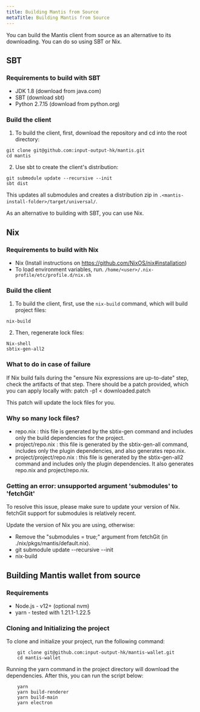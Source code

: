 ```yaml
---
title: Building Mantis from Source
metaTitle: Building Mantis from Source
---
```


You can build the Mantis client from source as an alternative to its downloading. You can do so using SBT or Nix.

## SBT

### Requirements to build with SBT
- JDK 1.8 (download from java.com)
- SBT (download sbt)
- Python 2.7.15 (download from python.org)

### Build the client

1. To build the client, first, download the repository and cd into the root directory:

```
git clone git@github.com:input-output-hk/mantis.git
cd mantis
```

2. Use sbt to create the client's distribution:

```
git submodule update --recursive --init
sbt dist
```

This updates all submodules and creates a distribution zip in `.<mantis-install-folder>/target/universal/`.

As an alternative to building with SBT, you can use Nix.

## Nix

### Requirements to build with Nix

- Nix (Install instructions on https://github.com/NixOS/nix#installation)
- To load environment variables, run. `/home/<user>/.nix-profile/etc/profile.d/nix.sh`

### Build the client

1. To build the client, first, use the `nix-build` command, which will build project files:

```
nix-build
```

2. Then, regenerate lock files:

```
Nix-shell
sbtix-gen-all2
```

### What to do in case of failure

If Nix build fails during the "ensure Nix expressions are up-to-date" step, check the artifacts of that step. There should be a patch provided, which you can apply locally with:
patch -p1 < downloaded.patch

This patch will update the lock files for you.

### Why so many lock files?

- repo.nix : this file is generated by the sbtix-gen command and includes only the build dependencies for the project.
- project/repo.nix : this file is generated by the sbtix-gen-all command, includes only the plugin dependencies, and also generates repo.nix.
- project/project/repo.nix : this file is generated by the sbtix-gen-all2 command and includes only the plugin dependencies. It also generates repo.nix and project/repo.nix.

### Getting an error: unsupported argument 'submodules' to 'fetchGit'

To resolve this issue, please make sure to update your version of Nix. fetchGit support for submodules is relatively recent.

Update the version of Nix you are using, otherwise:
- Remove the "submodules = true;" argument from fetchGit (in ./nix/pkgs/mantis/default.nix).
- git submodule update --recursive --init
- nix-build

## Building Mantis wallet from source

### Requirements

- Node.js - v12+ (optional nvm)
- yarn - tested with 1.21.1-1.22.5

### Cloning and Initializing the project

To clone and initialize your project, run the following command:

```
	git clone git@github.com:input-output-hk/mantis-wallet.git
	cd mantis-wallet
```

Running the yarn command in the project directory will download the dependencies. After this, you can run the script below:
```
	yarn
	yarn build-renderer
	yarn build-main
	yarn electron
```
